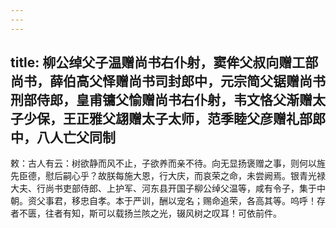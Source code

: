 ```yaml
---
---
---
```

title: 柳公绰父子温赠尚书右仆射，窦侔父叔向赠工部尚书，薛伯高父怿赠尚书司封郎中，元宗简父锯赠尚书刑部侍郎，皇甫镛父愉赠尚书右仆射，韦文恪父渐赠太子少保，王正雅父翃赠太子太师，范季睦父彦赠礼部郎中，八人亡父同制
---



敕：古人有云：树欲静而风不止，子欲养而亲不待。向无显扬褒赠之事，则何以旌先臣德，慰后嗣心乎？故朕每施大恩，行大庆，而哀荣之命，未尝阙焉。银青光禄大夫、行尚书吏部侍郎、上护军、河东县开国子柳公绰父温等，咸有令子，集于中朝。资父事君，移忠自孝。本于严训，酬以宠名；赐命追荣，各高其等。呜呼！存者不匮，往者有知，斯可以载扬兰陔之光，辍风树之叹耳！可依前件。